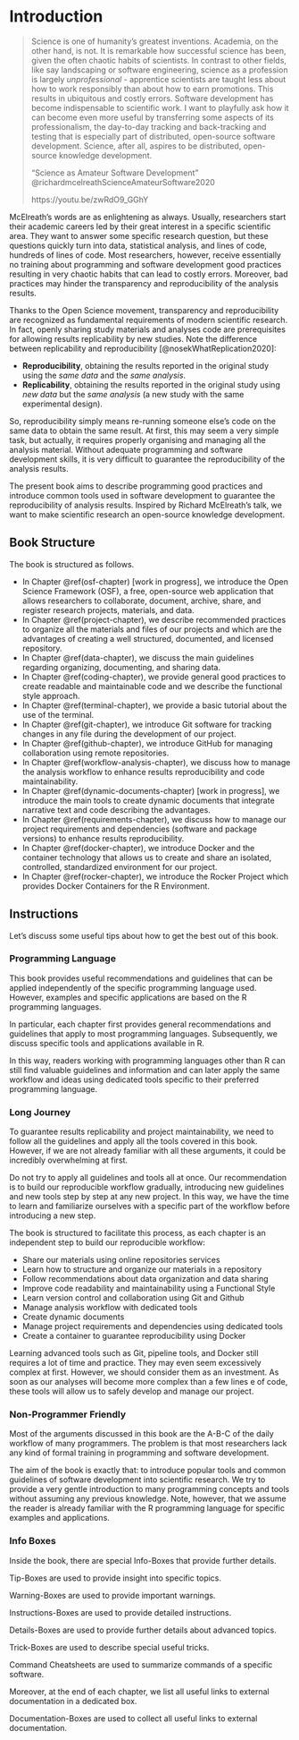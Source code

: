 # Introduction 

> Science is one of humanity's greatest inventions. Academia, on the other hand, is not. It is remarkable how successful science has been, given the often chaotic habits of scientists. In contrast to other fields, like say landscaping or software engineering, science as a profession is largely *unprofessional* - apprentice scientists are taught less about how to work responsibly than about how to earn promotions. This results in ubiquitous and costly errors. Software development has become indispensable to scientific work. I want to playfully ask how it can become even more useful by transferring some aspects of its professionalism, the day-to-day tracking and back-tracking and testing that is especially part of distributed, open-source software development. Science, after all, aspires to be distributed, open-source knowledge development.
>
> "Science as Amateur Software Development" @richardmcelreathScienceAmateurSoftware2020  
>
> https://youtu.be/zwRdO9_GGhY

McElreath's words are as enlightening as always. Usually, researchers start their academic careers led by their great interest in a specific scientific area. They want to answer some specific research question, but these questions quickly turn into data, statistical analysis, and lines of code, hundreds of lines of code. Most researchers, however, receive essentially no training about programming and software development good practices resulting in very chaotic habits that can lead to costly errors. Moreover, bad practices may hinder the transparency and reproducibility of the analysis results.

Thanks to the Open Science movement, transparency and reproducibility are recognized as fundamental requirements of modern scientific research. In fact, openly sharing study materials and analyses code are prerequisites for allowing results replicability by new studies. Note the difference between replicability and reproducibility [@nosekWhatReplication2020]:

- **Reproducibility**, obtaining the results reported in the original study using the *same data* and the *same analysis*.
- **Replicability**, obtaining the results reported in the original study using *new data* but the *same analysis* (a new study with the same experimental design). 

So, reproducibility simply means re-running someone else's code on the same data to obtain the same result. At first, this may seem a very simple task, but actually, it requires properly organising and managing all the analysis material. Without adequate programming and software development skills, it is very difficult to guarantee the reproducibility of the analysis results.

The present book aims to describe programming good practices and introduce common tools used in software development to guarantee the reproducibility of analysis results. Inspired by Richard McElreath's talk, we want to make scientific research an open-source knowledge development.

## Book Structure

The book is structured as follows.

- In Chapter \@ref(osf-chapter) [work in progress], we introduce the Open Science Framework (OSF), a free, open-source web application that allows researchers to collaborate, document, archive, share, and register research projects, materials, and data.
- In Chapter \@ref(project-chapter), we describe recommended practices to organize all the materials and files of our projects and which are the advantages of creating a well structured, documented, and licensed repository.
- In Chapter \@ref(data-chapter), we discuss the main guidelines regarding organizing, documenting, and sharing data.
- In Chapter \@ref(coding-chapter), we provide general good practices to create readable and maintainable code and we describe the functional style approach.
- In Chapter \@ref(terminal-chapter), we provide a basic tutorial about the use of the terminal.
- In Chapter \@ref(git-chapter), we introduce Git software for tracking changes in any file during the development of our project.
- In Chapter \@ref(github-chapter), we introduce GitHub for managing collaboration using remote repositories.
- In Chapter \@ref(workflow-analysis-chapter), we discuss how to manage the analysis workflow to enhance results reproducibility and code maintainability.
- In Chapter \@ref(dynamic-documents-chapter) [work in progress], we introduce the main tools to create dynamic documents that integrate narrative text and code describing the advantages.
- In Chapter \@ref(requirements-chapter), we discuss how to manage our project requirements and dependencies (software and package versions) to enhance results reproducibility. 
- In Chapter \@ref(docker-chapter), we introduce Docker and the container technology that allows us to create and share an isolated, controlled, standardized environment for our project.
- In Chapter \@ref(rocker-chapter), we introduce the Rocker Project which provides Docker Containers for the R Environment.

## Instructions

Let's discuss some useful tips about how to get the best out of this book.

### Programming Language 

This book provides useful recommendations and guidelines that can be applied independently of the specific programming language used. However, examples and specific applications are based on the R programming languages. 

In particular, each chapter first provides general recommendations and guidelines that apply to most programming languages. Subsequently, we discuss specific tools and applications available in R.

In this way, readers working with programming languages other than R can still find valuable guidelines and information and can later apply the same workflow and ideas using dedicated tools specific to their preferred programming language.

### Long Journey

To guarantee results replicability and project maintainability, we need to follow all the guidelines and apply all the tools covered in this book. However, if we are not already familiar with all these arguments, it could be incredibly overwhelming at first.

Do not try to apply all guidelines and tools all at once. Our recommendation is to build our reproducible workflow gradually, introducing new guidelines and new tools step by step at any new project. In this way, we have the time to learn and familiarize ourselves with a specific part of the workflow before introducing a new step.
   
The book is structured to facilitate this process, as each chapter is an independent step to build our reproducible workflow:

- Share our materials using online repositories services
- Learn how to structure and organize our materials in a repository
- Follow recommendations about data organization and data sharing
- Improve code readability and maintainability using a Functional Style
- Learn version control and collaboration using Git and Github
- Manage analysis workflow with dedicated tools
- Create dynamic documents
- Manage project requirements and dependencies using dedicated tools
- Create a container to guarantee reproducibility using Docker
   
Learning advanced tools such as Git, pipeline tools, and Docker still requires a lot of time and practice. They may even seem excessively complex at first. However, we should consider them as an investment. As soon as our analyses will become more complex than a few lines e of code, these tools will allow us to safely develop and manage our project.

### Non-Programmer Friendly

Most of the arguments discussed in this book are the A-B-C of the daily workflow of many programmers. The problem is that most researchers lack any kind of formal training in programming and software development.

The aim of the book is exactly that: to introduce popular tools and common guidelines of software development into scientific research. We try to provide a very gentle introduction to many programming concepts and tools without assuming any previous knowledge. Note, however, that we assume the reader is already familiar with the R programming language for specific examples and applications.

### Info Boxes

Inside the book, there are special Info-Boxes that provide further details.

:::{.tip title="My title" data-latex="[My title]"}
Tip-Boxes are used to provide insight into specific topics.
:::

:::{.warning title="My title" data-latex="[My title]"}
Warning-Boxes are used to provide important warnings.
:::

:::{.deffun title="My title" data-latex="[My title]"}
Instructions-Boxes are used to provide detailed instructions.
:::

:::{.design title="My title" data-latex="[My title]"}
Details-Boxes are used to provide further details about advanced topics.
:::

:::{.trick title="My title" data-latex="[My title]"}
Trick-Boxes are used to describe special useful tricks.
:::

:::{.foil title="My title" data-latex="[My title]"}
Command Cheatsheets are used to summarize commands of a specific software.
:::

Moreover, at the end of each chapter, we list all useful links to external documentation in a dedicated box.

:::{.doclinks data-latex=""}
Documentation-Boxes are used to collect all useful links to external documentation.
:::

<!-- # Notes -->

<!-- In recent years, there has been much debate about the replicability crisis of scientific findings. This methodological crisis has undetermined the credibility of many scientific fields. If you have been working in academic research recently, I am sure you are already familiar with all these issues. -->
<!-- Fortunately, however, one of the greatest strengths of scientific research is its ability to correct itself. In this perspective, the replicability crisis has become a great opportunity to revise, improve, and innovate our research practice and, certainly, the Open Science movement has become the main answer to this methodological crisis. -->

<!-- the open science movement aims to make scientific research transparent and accessible to everyone. This includes not only open access to the scientific paper but also openly sharing data and research materials -->

<!-- access and communicate -->

<!-- failure to reproduce scientific results undermining the credibility of many scientific fields. If you have been working in academic research, I am sure you have already heard a lot about the replicability crisis. -->

<!-- The Open Science movement is changing modern scientific research. -->

<!-- Open Science is not only the publishing industry's new commercial breakthrough -->

<!-- cumulating articles and citation is what moves your career but accumulating data is what moves science -->

<!-- > Gelman 2021: the most important part of your study is not your conclusion but your data -->
<!-- > https://youtu.be/j_1tVewtURI?t=1753 -->
